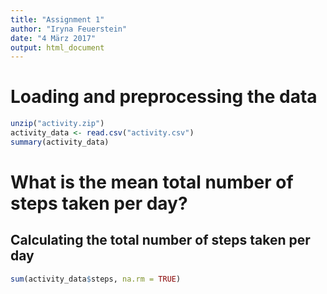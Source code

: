 ```yaml
---
title: "Assignment 1"
author: "Iryna Feuerstein"
date: "4 März 2017"
output: html_document
---
```


# Loading and preprocessing the data

```r
unzip("activity.zip")
activity_data <- read.csv("activity.csv")
summary(activity_data)
```

# What is the mean total number of steps taken per day?

## Calculating the total number of steps taken per day

```r
sum(activity_data$steps, na.rm = TRUE)
```

